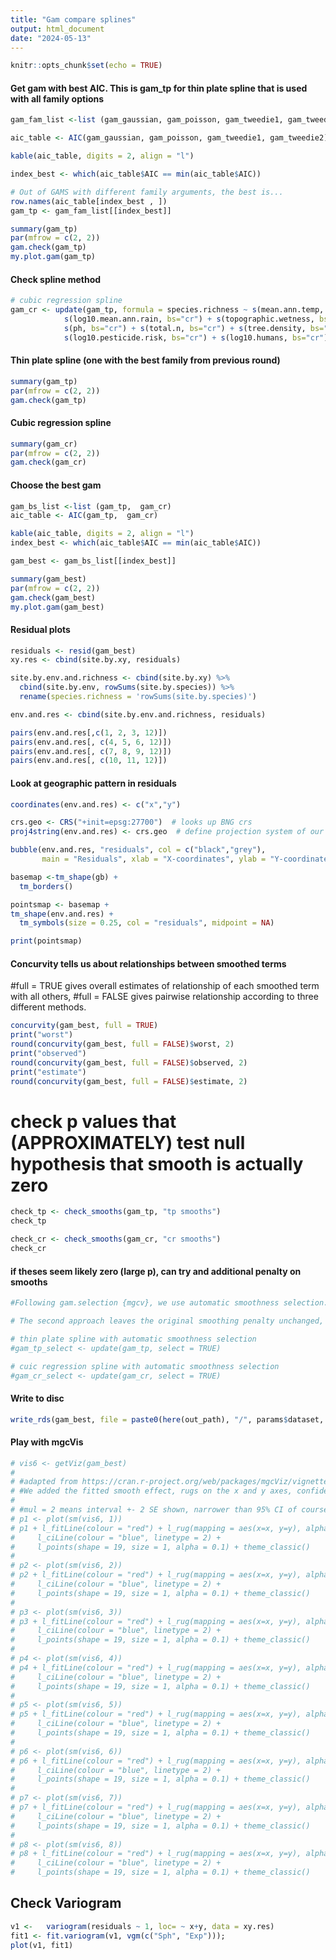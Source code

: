 ```yaml
---
title: "Gam compare splines"
output: html_document
date: "2024-05-13"
---
```


```r
knitr::opts_chunk$set(echo = TRUE)
```


#### Get gam with best AIC. This is gam_tp for thin plate spline that is used with all family options
```r
gam_fam_list <-list (gam_gaussian, gam_poisson, gam_tweedie1, gam_tweedie2)

aic_table <- AIC(gam_gaussian, gam_poisson, gam_tweedie1, gam_tweedie2)

kable(aic_table, digits = 2, align = "l")

index_best <- which(aic_table$AIC == min(aic_table$AIC))

# Out of GAMS with different family arguments, the best is...
row.names(aic_table[index_best , ])
gam_tp <- gam_fam_list[[index_best]] 
```
```r
summary(gam_tp)
par(mfrow = c(2, 2))
gam.check(gam_tp)
my.plot.gam(gam_tp)
```


#### Check spline method
```r
# cubic regression spline
gam_cr <- update(gam_tp, formula = species.richness ~ s(mean.ann.temp, bs="cr") + 
            s(log10.mean.ann.rain, bs="cr") + s(topographic.wetness, bs="cr") + 
            s(ph, bs="cr") + s(total.n, bs="cr") + s(tree.density, bs="cr") + 
            s(log10.pesticide.risk, bs="cr") + s(log10.humans, bs="cr"))
```





#### Thin plate spline (one with the best family from previous round)
```r
summary(gam_tp)
par(mfrow = c(2, 2))
gam.check(gam_tp)
```

#### Cubic regression spline
```r
summary(gam_cr)
par(mfrow = c(2, 2))
gam.check(gam_cr)
```



#### Choose the best gam 
```r
gam_bs_list <-list (gam_tp,  gam_cr)
aic_table <- AIC(gam_tp,  gam_cr)

kable(aic_table, digits = 2, align = "l")
index_best <- which(aic_table$AIC == min(aic_table$AIC))

gam_best <- gam_bs_list[[index_best]] 
```





```r
summary(gam_best)
par(mfrow = c(2, 2))
gam.check(gam_best)
my.plot.gam(gam_best)
```



#### Residual plots 
```r
residuals <- resid(gam_best)
xy.res <- cbind(site.by.xy, residuals)

site.by.env.and.richness <- cbind(site.by.xy) %>%
  cbind(site.by.env, rowSums(site.by.species)) %>% 
  rename(species.richness = 'rowSums(site.by.species)')

env.and.res <- cbind(site.by.env.and.richness, residuals)
```

```r
pairs(env.and.res[,c(1, 2, 3, 12)])
pairs(env.and.res[, c(4, 5, 6, 12)])
pairs(env.and.res[, c(7, 8, 9, 12)])
pairs(env.and.res[, c(10, 11, 12)])
```

#### Look at geographic pattern in residuals
```r
coordinates(env.and.res) <- c("x","y")

crs.geo <- CRS("+init=epsg:27700")  # looks up BNG crs
proj4string(env.and.res) <- crs.geo  # define projection system of our data

bubble(env.and.res, "residuals", col = c("black","grey"),
       main = "Residuals", xlab = "X-coordinates", ylab = "Y-coordinates")

basemap <-tm_shape(gb) +
  tm_borders()

pointsmap <- basemap +
tm_shape(env.and.res) +
  tm_symbols(size = 0.25, col = "residuals", midpoint = NA)

print(pointsmap)
```


#### Concurvity tells us about relationships between smoothed terms

#full = TRUE gives overall estimates of relationship of each smoothed term with all others, 
#full = FALSE gives pairwise relationship according to three different methods.

```r
concurvity(gam_best, full = TRUE)
print("worst")
round(concurvity(gam_best, full = FALSE)$worst, 2)
print("observed")
round(concurvity(gam_best, full = FALSE)$observed, 2)
print("estimate")
round(concurvity(gam_best, full = FALSE)$estimate, 2)
```

# check p values that (APPROXIMATELY) test null hypothesis that smooth is actually zero
```r



check_tp <- check_smooths(gam_tp, "tp smooths")
check_tp

check_cr <- check_smooths(gam_cr, "cr smooths")
check_cr

```


#### if theses seem likely zero (large p), can try and additional penalty on smooths
```r


#Following gam.selection {mgcv}, we use automatic smoothness selection.

# The second approach leaves the original smoothing penalty unchanged, but constructs an additional penalty for each smooth, which penalizes only functions in the null space of the original penalty (the ‘completely smooth’ functions). Hence, if all the smoothing parameters for a term tend to infinity, the term will be selected out of the model. This latter approach is more expensive computationally, but has the advantage that it can be applied automatically to any smooth term. The select argument to gam turns on this method.

# thin plate spline with automatic smoothness selection
#gam_tp_select <- update(gam_tp, select = TRUE)

# cuic regression spline with automatic smoothness selection
#gam_cr_select <- update(gam_cr, select = TRUE)
```



#### Write to disc
```r
write_rds(gam_best, file = paste0(here(out_path), "/", params$dataset, "_best_gam.rds"))
```


#### Play with mgcVis
```r
# vis6 <- getViz(gam_best)
# 
# #adapted from https://cran.r-project.org/web/packages/mgcViz/vignettes/mgcviz.html
# #We added the fitted smooth effect, rugs on the x and y axes, confidence lines at 95%, partial residual points and we changed the plotting theme to ggplot2::theme_classic. Functions such as l_fitLine or l_rug are effect-specific layers. To see all the layers available for each effect plot we do:
# 
# #mul = 2 means interval +- 2 SE shown, narrower than 95% CI of course (default here)
# p1 <- plot(sm(vis6, 1))
# p1 + l_fitLine(colour = "red") + l_rug(mapping = aes(x=x, y=y), alpha = 0.8) +
#     l_ciLine(colour = "blue", linetype = 2) + 
#     l_points(shape = 19, size = 1, alpha = 0.1) + theme_classic()
# 
# p2 <- plot(sm(vis6, 2))
# p2 + l_fitLine(colour = "red") + l_rug(mapping = aes(x=x, y=y), alpha = 0.8) +
#     l_ciLine(colour = "blue", linetype = 2) + 
#     l_points(shape = 19, size = 1, alpha = 0.1) + theme_classic()
# 
# p3 <- plot(sm(vis6, 3))
# p3 + l_fitLine(colour = "red") + l_rug(mapping = aes(x=x, y=y), alpha = 0.8) +
#     l_ciLine(colour = "blue", linetype = 2) + 
#     l_points(shape = 19, size = 1, alpha = 0.1) + theme_classic()
# 
# p4 <- plot(sm(vis6, 4))
# p4 + l_fitLine(colour = "red") + l_rug(mapping = aes(x=x, y=y), alpha = 0.8) +
#     l_ciLine(colour = "blue", linetype = 2) + 
#     l_points(shape = 19, size = 1, alpha = 0.1) + theme_classic()
# 
# p5 <- plot(sm(vis6, 5))
# p5 + l_fitLine(colour = "red") + l_rug(mapping = aes(x=x, y=y), alpha = 0.8) +
#     l_ciLine(colour = "blue", linetype = 2) + 
#     l_points(shape = 19, size = 1, alpha = 0.1) + theme_classic()
# 
# p6 <- plot(sm(vis6, 6))
# p6 + l_fitLine(colour = "red") + l_rug(mapping = aes(x=x, y=y), alpha = 0.8) +
#     l_ciLine(colour = "blue", linetype = 2) + 
#     l_points(shape = 19, size = 1, alpha = 0.1) + theme_classic()
# 
# p7 <- plot(sm(vis6, 7))
# p7 + l_fitLine(colour = "red") + l_rug(mapping = aes(x=x, y=y), alpha = 0.8) +
#     l_ciLine(colour = "blue", linetype = 2) + 
#     l_points(shape = 19, size = 1, alpha = 0.1) + theme_classic()
# 
# p8 <- plot(sm(vis6, 8))
# p8 + l_fitLine(colour = "red") + l_rug(mapping = aes(x=x, y=y), alpha = 0.8) +
#     l_ciLine(colour = "blue", linetype = 2) + 
#     l_points(shape = 19, size = 1, alpha = 0.1) + theme_classic()

```

## Check Variogram
```r
v1 <-   variogram(residuals ~ 1, loc= ~ x+y, data = xy.res)
fit1 <- fit.variogram(v1, vgm(c("Sph", "Exp"))); 
plot(v1, fit1)
```



